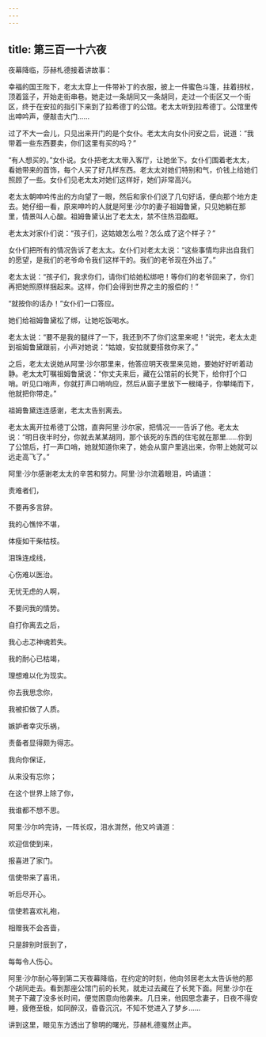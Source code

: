 ```yaml
---
---
---
```

title: 第三百一十六夜
---






夜幕降临，莎赫札德接着讲故事：





幸福的国王陛下，老太太穿上一件带补丁的衣服，披上一件蜜色斗篷，拄着拐杖，顶着篮子，开始走街串巷。她走过一条胡同又一条胡同，走过一个街区又一个街区，终于在安拉的指引下来到了拉希德丁的公馆。老太太听到拉希德丁。公馆里传出呻吟声，便敲击大门……

过了不大一会儿，只见出来开门的是个女仆。老太太向女仆问安之后，说道：“我带着一些东西要卖，你们这里有买的吗？”

“有人想买的。”女仆说。女仆把老太太带入客厅，让她坐下。女仆们围着老太太，看她带来的首饰，每个人买了好几样东西。老太太对她们特别和气，价钱上给她们照顾了一些。女仆们见老太太对她们这样好，她们非常高兴。

老太太朝呻吟传出的方向望了一眼，然后和家仆们说了几句好话，便向那个地方走去。她仔细一看，原来呻吟的人就是阿里·沙尔的妻子祖姆鲁黛，只见她躺在那里，情景叫人心酸。祖姆鲁黛认出了老太太，禁不住热泪盈眶。

老太太对家仆们说：“孩子们，这姑娘怎么啦？怎么成了这个样子？”

女仆们把所有的情况告诉了老太太。女仆们对老太太说：“这些事情均非出自我们的愿望，是我们的老爷命令我们这样干的。我们的老爷现在外出了。”

老太太说：“孩子们，我求你们，请你们给她松绑吧！等你们的老爷回来了，你们再把她照原样捆起来。这样，你们会得到世界之主的报偿的！”

“就按你的话办！”女仆们一口答应。

她们给祖姆鲁黛松了绑，让她吃饭喝水。

老太太说：“要不是我的腿绊了一下，我还到不了你们这里来呢！”说完，老太太走到祖姆鲁黛跟前，小声对她说：“姑娘，安拉就要搭救你来了。”

之后，老太太说她从阿里·沙尔那里来，他答应明天夜里来见她，要她好好听着动静。老太太叮嘱祖姆鲁黛说：“你丈夫来后，藏在公馆前的长凳下，给你打个口哨。听见口哨声，你就打声口哨响应，然后从窗子里放下一根绳子，你攀绳而下，他就把你带走。”

祖姆鲁黛连连感谢，老太太告别离去。

老太太离开拉希德丁公馆，直奔阿里·沙尔家，把情况一一告诉了他。老太太说：“明日夜半时分，你就去某某胡同，那个该死的东西的住宅就在那里……你到了公馆后，打一声口哨，她就知道你来了，她会从窗户里逃出来，你带上她就可以远走高飞了。”

阿里·沙尔感谢老太太的辛苦和努力。阿里·沙尔流着眼泪，吟诵道：


责难者们，

不要再多言辞。

我的心憔悴不堪，

体瘦如干柴枯枝。

泪珠连成线，

心伤难以医治。

无忧无虑的人啊，

不要问我的情势。

自打你离去之后，

我心忐忑神魂若失。

我的耐心已枯竭，

理想难以化为现实。

你去我思念你，

我被扣做了人质。

嫉妒者幸灾乐祸，

责备者显得颇为得志。

我向你保证，

从来没有忘你；

在这个世界上除了你，

我谁都不想不思。



阿里·沙尔吟完诗，一阵长叹，泪水潸然，他又吟诵道：


欢迎信使到来，

报喜进了家门。

信使带来了喜讯，

听后尽开心。

信使若喜欢礼袍，

相赠我不会吝啬，

只是辞别时辰到了，

每每令人伤心。



阿里·沙尔耐心等到第二天夜幕降临，在约定的时刻，他向邻居老太太告诉他的那个胡同走去。看到那座公馆门前的长凳，就走过去藏在了长凳下面。阿里·沙尔在凳子下藏了没多长时间，便觉困意向他袭来。几日来，他因思念妻子，日夜不得安睡，疲倦至极，如同醉汉，昏昏沉沉，不知不觉进入了梦乡……





讲到这里，眼见东方透出了黎明的曙光，莎赫札德戛然止声。